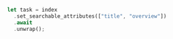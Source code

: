 <CodeGroup>

```rust Rust
let task = index
  .set_searchable_attributes(["title", "overview"])
  .await
  .unwrap();
```
</CodeGroup>